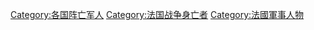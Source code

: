 [[Category:各国阵亡军人|Category:各国阵亡军人]]
[[Category:法国战争身亡者|Category:法国战争身亡者]]
[[Category:法國軍事人物|Category:法國軍事人物]]